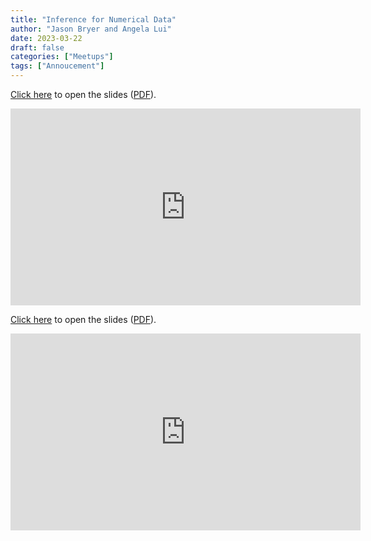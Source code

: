 ```yaml
---
title: "Inference for Numerical Data"
author: "Jason Bryer and Angela Lui"
date: 2023-03-22
draft: false
categories: ["Meetups"]
tags: ["Annoucement"]
---
```



[Click here](/slides/07-Inference_for_Numerical_Data.html#1) to open the slides ([PDF](/slides/07-Inference_for_Numerical_Data.pdf)).

<iframe width="560" height="315" src="https://www.youtube.com/embed/9ToDqgHvBjA" title="YouTube video player" frameborder="0" allow="accelerometer; autoplay; clipboard-write; encrypted-media; gyroscope; picture-in-picture" allowfullscreen></iframe>

<!--more-->

[Click here](/slides/07-Inference_for_Numerical_Data.html#1) to open the slides ([PDF](/slides/07-Inference_for_Numerical_Data.pdf)).

<iframe width="560" height="315" src="https://www.youtube.com/embed/9ToDqgHvBjA" title="YouTube video player" frameborder="0" allow="accelerometer; autoplay; clipboard-write; encrypted-media; gyroscope; picture-in-picture" allowfullscreen></iframe>



